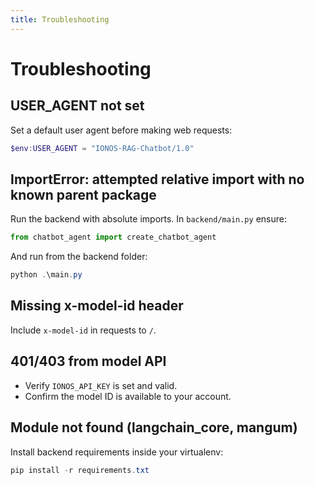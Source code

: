 ```yaml
---
title: Troubleshooting
---
```


# Troubleshooting

## USER_AGENT not set
Set a default user agent before making web requests:

```powershell
$env:USER_AGENT = "IONOS-RAG-Chatbot/1.0"
```

## ImportError: attempted relative import with no known parent package
Run the backend with absolute imports. In `backend/main.py` ensure:

```python
from chatbot_agent import create_chatbot_agent
```

And run from the backend folder:

```powershell
python .\main.py
```

## Missing x-model-id header
Include `x-model-id` in requests to `/`.

## 401/403 from model API
- Verify `IONOS_API_KEY` is set and valid.
- Confirm the model ID is available to your account.

## Module not found (langchain_core, mangum)
Install backend requirements inside your virtualenv:

```powershell
pip install -r requirements.txt
```
